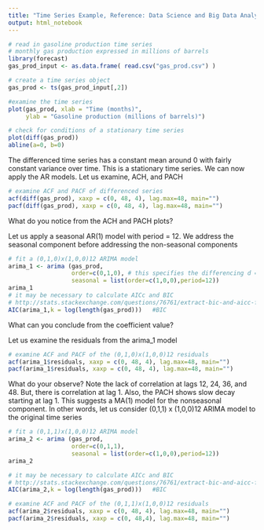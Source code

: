 ```yaml
---
title: "Time Series Example, Reference: Data Science and Big Data Analytics"
output: html_notebook
---
```




```r
# read in gasoline production time series
# monthly gas production expressed in millions of barrels
library(forecast)
gas_prod_input <- as.data.frame( read.csv("gas_prod.csv") )

# create a time series object
gas_prod <- ts(gas_prod_input[,2])

#examine the time series
plot(gas_prod, xlab = "Time (months)",
     ylab = "Gasoline production (millions of barrels)")
```

```r
# check for conditions of a stationary time series
plot(diff(gas_prod))
abline(a=0, b=0)

```

The differenced time series has a constant mean around 0 with fairly constant variance over time. This is a stationary time series. We can now apply the AR models. Let us examine, ACH, and PACH
```r
# examine ACF and PACF of differenced series
acf(diff(gas_prod), xaxp = c(0, 48, 4), lag.max=48, main="")
pacf(diff(gas_prod), xaxp = c(0, 48, 4), lag.max=48, main="")
```

What do you notice from the ACH and PACH plots?

Let us apply a seasonal AR(1) model with period = 12. We address the seasonal component before addressing the non-seasonal components
```r
# fit a (0,1,0)x(1,0,0)12 ARIMA model
arima_1 <- arima (gas_prod,
                  order=c(0,1,0), # this specifies the differencing d = 1
                  seasonal = list(order=c(1,0,0),period=12))
arima_1
# it may be necessary to calculate AICc and BIC 
# http://stats.stackexchange.com/questions/76761/extract-bic-and-aicc-from-arima-object
AIC(arima_1,k = log(length(gas_prod)))   #BIC

```

What can you conclude from the coefficient value?

Let us examine the residuals from the arima_1 model
```r
# examine ACF and PACF of the (0,1,0)x(1,0,0)12 residuals
acf(arima_1$residuals, xaxp = c(0, 48, 4), lag.max=48, main="")
pacf(arima_1$residuals, xaxp = c(0, 48, 4), lag.max=48, main="")

```

What do your observe? Note the lack of correlation at lags  12, 24, 36, and 48. But, there is correlation at lag 1. Also, the PACH shows slow decay starting at lag 1. This suggests a MA(1) model for the nonseasonal component. In other words, let us consider (0,1,1) x (1,0,0)12 ARIMA model to the original time series
```r
# fit a (0,1,1)x(1,0,0)12 ARIMA model
arima_2 <- arima (gas_prod,
                  order=c(0,1,1),
                  seasonal = list(order=c(1,0,0),period=12))
arima_2

# it may be necessary to calculate AICc and BIC 
# http://stats.stackexchange.com/questions/76761/extract-bic-and-aicc-from-arima-object
AIC(arima_2,k = log(length(gas_prod)))   #BIC

```
```r
# examine ACF and PACF of the (0,1,1)x(1,0,0)12 residuals
acf(arima_2$residuals, xaxp = c(0, 48, 4), lag.max=48, main="")
pacf(arima_2$residuals, xaxp = c(0, 48,4), lag.max=48, main="")

```

